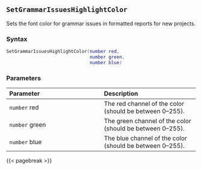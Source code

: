 ## `SetGrammarIssuesHighlightColor`

Sets the font color for grammar issues in formatted reports for new projects.

### Syntax {-}

``` .lua
SetGrammarIssuesHighlightColor(number red,
                               number green,
                               number blue)
```

### Parameters {-}

**Parameter** | **Description**
| :-- | :-- |
| `number` red | The red channel of the color (should be between 0--255). |
| `number` green | The green channel of the color (should be between 0--255). |
| `number` blue | The blue channel of the color (should be between 0--255). |

{{< pagebreak >}}